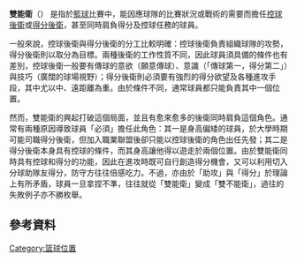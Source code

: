 {{Unreferenced|time=2021-12-25T04:39:26+00:00}}
{{noteTA|G1=NBA}}
'''雙能衛'''（{{lang-en|Combo guard}}） 是指於[[籃球|籃球]]比賽中，能因應球隊的比賽狀況或戰術的需要而擔任[[控球後衛|控球後衛]]或[[得分後衛|得分後衛]]，甚至同時肩負得分及控球任務的球員。

一般來說，控球後衛與得分後衛的分工比較明確：控球後衛負責組織球隊的攻勢，得分後衛則以取分為目標。兩種後衛的工作性質不同，因此球員須具備的條件也有差別，控球後衛一般要有傳球的意欲（願意傳球）、意識（「傳球第一，得分第二」）與技巧（廣闊的球場視野）；得分後衛則必須要有強烈的得分欲望及各種進攻手段，其中尤以中、遠距離為重。由於條件不同，通常球員都只能負責其中一個位置。

然而，雙能衛的興起打破這個局面，並且有愈來愈多的後衛同時肩負這個角色。通常有兩種原因導致球員「必須」擔任此角色：其一是身高偏矮的球員，於大學時期可能司職得分後衛，但加入職業聯盟後卻只能以控球後衛的角色出任先發；其二是得分後衛本身具有控球的條件，而其身高讓他得以遊走於兩個位置。由於雙能衛同時具有控球和得分的功能，因此在進攻時既可自行創造得分機會，又可以利用切入分球助隊友得分，防守方往往倍感吃力。不過，亦由於「助攻」與「得分」於理論上有所矛盾，球員一旦拿捏不準，往往就從「雙能衛」變成「雙不能衛」，過往的失敗例子亦不勝枚舉。

== 參考資料 ==
{{reflist}}

{{Basketball Positions}}
{{籃球小作品}}

[[Category:篮球位置|Category:篮球位置]]